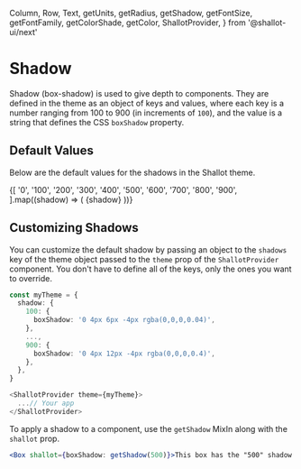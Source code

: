   Column,
  Row,
  Text,
  getUnits,
  getRadius,
  getShadow,
  getFontSize,
  getFontFamily,
  getColorShade,
  getColor,
  ShallotProvider,
} from '@shallot-ui/next'

<Meta title="🎨 Theme / Shadows" />

# Shadow

Shadow (box-shadow) is used to give depth to components. They are defined in the theme as an object of keys and values, where each key is a number ranging from 100 to 900 (in increments of `100`), and the value is a string that defines the CSS `boxShadow` property.

## Default Values

Below are the default values for the shadows in the Shallot theme.

<Canvas>
  <ShallotProvider>
    <Column
      shallot={{
        borderRadius: getRadius('xl'),
      }}
    >
      <Row alignCenter unitsAround={4}>
        {[
          '0',
          '100',
          '200',
          '300',
          '400',
          '500',
          '600',
          '700',
          '800',
          '900',
        ].map((shadow) => (
          <Column
            key={shadow}
            shallot={{
              boxShadow: getShadow(shadow),
              backgroundColor: getColor('Shading', 100),
              borderRadius: getRadius('lg'),
              height: getUnits(5),
              flex: 1,
              margin: getUnits(1),
              alignItems: 'center',
              justifyContent: 'center',
            }}
          >
            <Text
              shallot={{
                fontFamily: getFontFamily('Body'),
                fontSize: getFontSize('sm'),
                textColor: getColorShade('Shading.100'),
              }}
            >
              {shadow}
            </Text>
          </Column>
        ))}
      </Row>
    </Column>
  </ShallotProvider>
</Canvas>

## Customizing Shadows

You can customize the default shadow by passing an object to the `shadows` key of the theme object passed to the `theme` prop of the `ShallotProvider` component. You don't have to define all of the keys, only the ones you want to override.

```ts
const myTheme = {
  shadow: {
    100: {
      boxShadow: '0 4px 6px -4px rgba(0,0,0,0.04)',
    },
    ...,
    900: {
      boxShadow: '0 4px 12px -4px rgba(0,0,0,0.4)',
    },
  },
}

<ShallotProvider theme={myTheme}>
  ...// Your app
</ShallotProvider>
```

To apply a shadow to a component, use the `getShadow` MixIn along with the `shallot` prop.

```jsx
<Box shallot={boxShadow: getShadow(500)}>This box has the "500" shadow.</Box>
```
